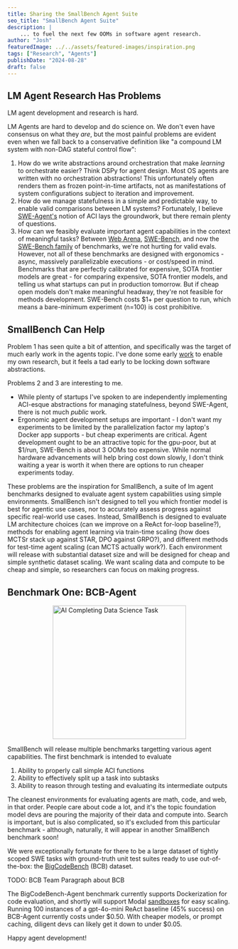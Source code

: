 ```yaml
---
title: Sharing the SmallBench Agent Suite
seo_title: "SmallBench Agent Suite"
description: |
    ... to fuel the next few OOMs in software agent research.
author: "Josh"
featuredImage: ../../assets/featured-images/inspiration.png
tags: ["Research", "Agents"]
publishDate: "2024-08-28"
draft: false
---
```


## LM Agent Research Has Problems

LM agent development and research is hard. 

LM Agents are hard to develop and do science on. We don't even have consensus on what they *are*, but the most painful problems are evident even when we fall back to a conservative definition like "a compound LM system with non-DAG stateful control flow":
1. How do we write abstractions around orchestration that make *learning* to orchestrate easier? Think DSPy for agent design. Most OS agents are written with no orchestration abstractions! This unfortunately often renders them as frozen point-in-time artifacts, not as manifestations of system configurations subject to iteration and improvement.
2. How do we manage statefulness in a simple and predictable way, to enable valid comparisons between LM systems? Fortunately, I believe [SWE-Agent's](https://arxiv.org/abs/2405.15793) notion of ACI lays the groundwork, but there remain plenty of questions.
3. How can we feasibly evaluate important agent capabilities in the context of meaningful tasks? Between [Web Arena](https://webarena.dev), [SWE-Bench](https://www.swebench.com/lite.html), and now the [SWE-Bench family](https://arxiv.org/pdf/2407.13168) of benchmarks, we're not hurting for valid evals. However, not all of these benchmarks are designed with ergonomics - async, massively parallelizable executions - or cost/speed in mind. Benchmarks that are perfectly calibrated for expensive, SOTA frontier models are great - for comparing expensive, SOTA frontier models, and telling us what startups can put in production tomorrow. But if cheap open models don't make meaningful headway, they're not feasible for methods development. SWE-Bench costs $1+ per question to run, which means a bare-minimum experiment (n=100) is cost prohibitive.

## SmallBench Can Help

Problem 1 has seen quite a bit of attention, and specifically was the target of much early work in the agents topic. I've done some early [work](https://github.com/JoshuaPurtell/Apropos) to enable my own research, but it feels a tad early to be locking down software abstractions. 

Problems 2 and 3 are interesting to me. 
- While plenty of startups I've spoken to are independently implementing ACI-esque abstractions for managing statefulness, beyond SWE-Agent, there is not much *public* work. 
- Ergonomic agent development setups are important - I don't want my experiments to be limited by the parallelization factor my laptop's Docker app supports - but cheap experiments are critical. Agent development ought to be an attractive topic for the gpu-poor, but at $1/run, SWE-Bench is about 3 OOMs too expensive. While normal hardware advancements will help bring cost down slowly, I don't think waiting a year is worth it when there are options to run cheaper experiments today.

These problems are the inspiration for SmallBench, a suite of lm agent benchmarks designed to evaluate agent system capabilities using simple environments. SmallBench isn't designed to tell you which frontier model is best for agentic use cases, nor to accurately assess progress against specific real-world use cases.
Instead, SmallBench is designed to evaluate LM architecture choices (can we improve on a ReAct for-loop baseline?), methods for enabling agent learning via train-time scaling (how does MCTSr stack up against STAR, DPO against GRPO?), and different methods for test-time agent scaling (can MCTS actually work?).
Each environment will release with substantial dataset size and will be designed for cheap and simple synthetic dataset scaling. We want scaling data and compute to be cheap and simple, so researchers can focus on making progress.

## Benchmark One: BCB-Agent

<div style="display: flex; justify-content: center;">
  <img src="https://raw.githubusercontent.com/JoshuaPurtell/SmallBench/main/assets/data_science_small.gif" alt="AI Completing Data Science Task" width="300" />
</div>

SmallBench will release multiple benchmarks targetting various agent capabilities. The first benchmark is intended to evaluate
 1. Ability to properly call simple ACI functions
 2. Ability to effectively split up a task into subtasks
 3. Ability to reason through testing and evaluating its intermediate outputs

The cleanest environments for evaluating agents are math, code, and web, in that order. People care about code a lot, and it's the topic foundation model devs are pouring the majority of their data and compute into.
Search is important, but is also complicated, so it's excluded from this particular benchmark - although, naturally, it will appear in another SmallBench benchmark soon!

We were exceptionally fortunate for there to be a large dataset of tightly scoped SWE tasks with ground-truth unit test suites ready to use out-of-the-box: the [BigCodeBench](https://bigcode-bench.github.io) (BCB) dataset.

TODO: BCB Team Paragraph about BCB

The BigCodeBench-Agent benchmark currently supports Dockerization for code evaluation, and shortly will support Modal [sandboxes](https://modal.com/docs/guide/sandbox) for easy scaling. 
Running 100 instances of a gpt-4o-mini ReAct baseline (45% success) on BCB-Agent currently costs under \$0.50. With cheaper models, or prompt caching, diligent devs can likely get it down to under \$0.05. 

Happy agent development!



